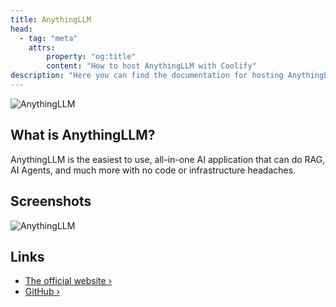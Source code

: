 ```yaml
---
title: AnythingLLM
head:
  - tag: "meta"
    attrs:
        property: "og:title"
        content: "How to host AnythingLLM with Coolify"
description: "Here you can find the documentation for hosting AnythingLLM with Coolify."
---
```



<Badge text="One-click setup." variant="note" size="large" />

![AnythingLLM](../../../assets/images/services/anythingllm.png)

## What is AnythingLLM?

AnythingLLM is the easiest to use, all-in-one AI application that can do RAG, AI Agents, and much more with no code or infrastructure headaches.

## Screenshots

![AnythingLLM](../../../assets/images/services/anythingllm.gif)

## Links

- [The official website ›](https://www.anythingllm.com?utm_source=coolify.io)
- [GitHub ›](https://github.com/Mintplex-Labs/anything-llm?utm_source=coolify.io)
